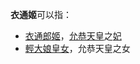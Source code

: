 '''衣通姬'''可以指：
* [[衣通郎姬|衣通郎姬]]，[[允恭天皇|允恭天皇]]之[[妃|妃]]
* [[輕大娘皇女|輕大娘皇女]]，允恭天皇之女
{{disambig|Cat=三字封號消歧義}}
